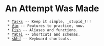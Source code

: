 = An Attempt Was Made =
  * [[Tasks]] -- Keep it simple, _stupid_!!!
  * [[Vim]] -- Features to practice, now.
  * [[Fish]] -- Aliases and functions.
  * [[Yabai]] -- Shortcuts and schemas.
  * [[skhd]] -- Keyboard shortcuts.
